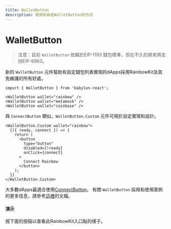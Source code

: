 ```yaml
---
title: WalletButton
description: 使用和自定WalletButton的方式
---
```


# WalletButton

> 注意：目前 `WalletButton` 依賴於EIP-1193 錢包標準，但在不久的將來將支持EIP-6963。

新的 `WalletButton` 元件幫助有自定錢包列表實現的dApps採用RainbowKit及其免維護的所有好處。

```tsx
import { WalletButton } from 'babylon-react';

<WalletButton wallet="rainbow" />
<WalletButton wallet="metamask" />
<WalletButton wallet="coinbase" />
```

與 `ConnectButton` 類似，`WalletButton.Custom` 元件可用於自定實現和設計。

```tsx
<WalletButton.Custom wallet="rainbow">
  {({ ready, connect }) => {
    return (
      <button
        type="button"
        disabled={!ready}
        onClick={connect}
      >
        Connect Rainbow
      </button>
    );
  }}
</WalletButton.Custom>
```

大多數dApps最適合使用[ConnectButton](https://www.rainbowkit.com/docs/connect-button)。 有關 `WalletButton` 採用和使用案例的更多信息，請參考[這裡](https://www.rainbowkit.com/docs/wallet-button)的文檔。

#### 演示

按下面的按鈕以查看此RainbowKit入口點的樣子。

<WalletButtonDemo />
